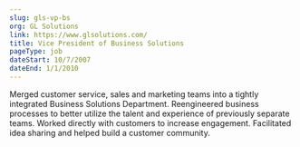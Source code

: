 ```yaml
---
slug: gls-vp-bs
org: GL Solutions
link: https://www.glsolutions.com/
title: Vice President of Business Solutions
pageType: job
dateStart: 10/7/2007
dateEnd: 1/1/2010
---
```


Merged customer service, sales and marketing teams into a tightly integrated Business Solutions Department. Reengineered business processes to better utilize the talent and experience of previously separate teams. Worked directly with customers to increase engagement. Facilitated idea sharing and helped build a customer community.